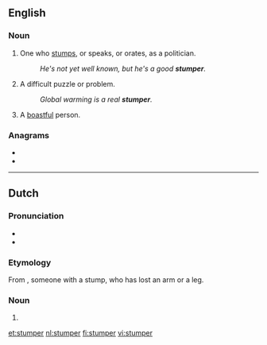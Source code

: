 ==English==

===Noun===
{{en-noun}}

# One who [[stumps]], or speaks, or orates, as a politician.
#: ''He's not yet well known, but he's a good '''stumper'''.''
# A difficult puzzle or problem.
#: ''Global warming is a real '''stumper'''.''
# {{lb|en|archaic|slang}} A [[boastful]] person.

{{Webster 1913}}

===Anagrams===
* {{l|en|restump}}
* {{l|en|sumpter}}

----

==Dutch==

===Pronunciation===
* {{audio|Nl-stumper.ogg|Audio|lang=nl}}
* {{hyphenation|stum|per|lang=nl}}

===Etymology===
From {{suffix|stomp|er|lang=nl}}, someone with a stump, who has lost an arm or a leg.

===Noun===
{{nl-noun|m|-s|stumpertje}}

# {{l|en|bungler}}

[[et:stumper]]
[[nl:stumper]]
[[fi:stumper]]
[[vi:stumper]]